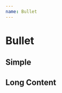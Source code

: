```yaml
---
name: Bullet
---
```



# Bullet

<link href="https://cdn.jsdelivr.net/npm/antd@3.26.6/dist/antd.min.css" rel="stylesheet" />

## Simple

<Playground>
    <RonpaBullet
        username="Jack"
        storyId="test"
        bullet={createMockBullet()}
        onChange={console.log}
    />
</Playground>

## Long Content

<Playground>
    <RonpaBullet
        username="Jack"
        storyId="test"
        bullet={createMockLongContentBullet()}
        contentLimit={512}
        onChange={console.log}
    />
</Playground>
